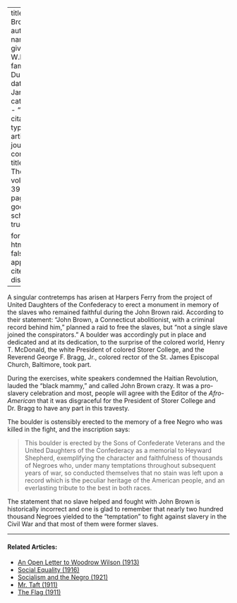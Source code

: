 
---
title: 'John Brown'
author:
  - name:
      given: W.E.B.
      family: Du Bois
date: Jan. 1932
categories: 
  - ""
citation: 
  type: article-journal
  container-title: The Crisis
  volume: 39
  issue: 1
  page: 467
google-scholar: true

format:
  html:
    toc: false
    appendix-cite-as: display
---


A singular contretemps has arisen at Harpers Ferry from the project of United Daughters of the Confederacy to erect a monument in memory of the slaves who remained faithful during the John Brown raid. According to their statement: "John Brown, a Connecticut abolitionist, with a criminal record behind him," planned a raid to free the slaves, but "not a single slave joined the conspirators." A boulder was accordingly put in place and dedicated and at its dedication, to the surprise of the colored world, Henry T. McDonald, the white President of colored Storer College, and the Reverend George F. Bragg, Jr., colored rector of the St. James Episcopal Church, Baltimore, took part.

During the exercises, white speakers condemned the Haitian Revolution, lauded the "black mammy," and called John Brown crazy. It was a pro-slavery celebration and most, people will agree with the Editor of the *Afro-American* that it was disgraceful for the President of Storer College and Dr. Bragg to have any part in this travesty.

The boulder is ostensibly erected to the memory of a free Negro who was killed in the fight, and the inscription says:

> This boulder is erected by the Sons of Confederate Veterans and the United Daughters of the Confederacy as a memorial to Heyward Shepherd, exemplifying the character and faithfulness of thousands of Negroes who, under many temptations throughout subsequent years of war, so conducted themselves that no stain was left upon a record which is the peculiar heritage of the American people, and an everlasting tribute to the best in both races.

The statement that no slave helped and fought with John Brown is historically incorrect and one is glad to remember that nearly two hundred thousand Negroes yielded to the "temptation" to fight against slavery in the Civil War and that most of them were former slaves.

<!-- Similar articles start here -->
<div  class="clear-wrap"></div>
<hr>
#### Related Articles:

* [An Open Letter to Woodrow Wilson (1913)](/Volumes/05/05/open_letter.html)
* [Social Equality (1916)](/Volumes/12/01/social_equality.html)
* [Socialism and the Negro (1921)](/Volumes/22/06/socialism_and_the_negro.html)
* [Mr. Taft (1911)](/Volumes/02/06/taft.html)
* [The Flag (1911)](/Volumes/02/03/flag.html)

<!-- Similar articles end here -->